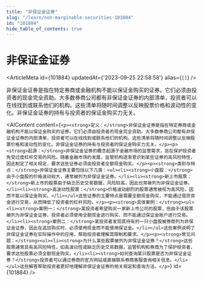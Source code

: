 ```yaml
---
title: "非保证金证券"
slug: "/learn/non-marginable-securities-101884"
id: "101884"
hide_table_of_contents: true
---
```



# 非保证金证券

<ArticleMeta id={101884} updatedAt={'2023-09-25 22:58:58'} alias={`[]`} />
<div className='border-solid border-b border-t-0 my-4 border-[var(--ifm-color-gray-300)]' />

非保证金证券是指在特定券商或金融机构不能以保证金购买的证券。它们必须由投资者的现金完全资助。大多数券商公司都有非保证金证券的内部清单，投资者可以在线找到或联系他们的机构。这些清单将随时间调整以反映股票价格和波动性的变化。非保证金证券的持有与投资者的保证金购买力无关。

<AIContent content={`<p><strong>定义：</strong>非保证金证券是指在特定券商或金融机构不能以保证金购买的证券。它们必须由投资者的现金完全资助。大多数券商公司都有非保证金证券的内部清单，投资者可以在线找到或联系他们的机构。这些清单将随时间调整以反映股票价格和波动性的变化。非保证金证券的持有与投资者的保证金购买力无关。</p><p><strong>起源：</strong>非保证金证券的概念起源于金融市场的监管需求，旨在保护投资者免受过度杠杆交易的风险。随着金融市场的发展，监管机构逐渐意识到某些证券的高风险特性，因此制定了相关规定，要求这些证券必须由投资者全额现金购买。</p><p><strong>类别与特点：</strong>非保证金证券主要包括以下几类：<ul><li><strong>小盘股：</strong>由于小盘股的价格波动较大，通常被列为非保证金证券。</li><li><strong>新上市股票：</strong>新上市的股票由于缺乏历史交易数据，风险较高，因此也常被列为非保证金证券。</li><li><strong>高波动性股票：</strong>价格波动剧烈的股票通常被视为高风险，因而不能以保证金购买。</li></ul>这些证券的主要特点是需要全额现金购买，不能通过借贷资金进行交易，从而降低了投资者的杠杆风险。</p><p><strong>具体案例：</strong><ul><li><strong>案例一：</strong>某投资者希望购买一家新上市公司的股票，但由于该股票被列为非保证金证券，投资者必须使用全额现金进行购买，而不能通过保证金账户进行交易。</li><li><strong>案例二：</strong>某投资者发现其持有的一只小盘股被券商列为非保证金证券，因此在追加购买时，必须使用现金而不能使用保证金。</li></ul>这些案例说明了非保证金证券在实际操作中的应用，帮助投资者理解其限制和要求。</p><p><strong>常见问题：</strong><ul><li><strong>为什么某些股票被列为非保证金证券？</strong>这些股票通常具有高风险特性，如高波动性或缺乏历史交易数据，监管机构和券商为了保护投资者，要求这些股票必须全额现金购买。</li><li><strong>如何查询某只股票是否为非保证金证券？</strong>投资者可以通过券商的官方网站或直接联系券商客服查询相关信息。</li></ul>这些解答帮助投资者更好地理解非保证金证券的相关规定和查询方法。</p>`} id={101884} />
